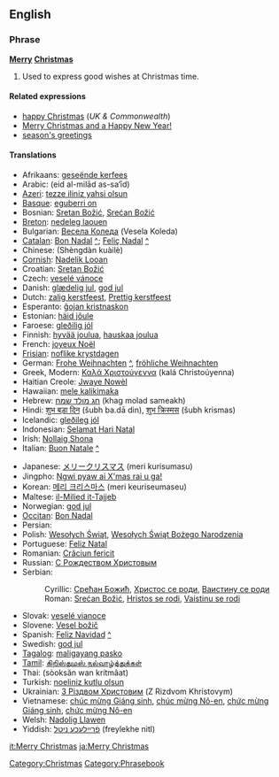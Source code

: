 ==English==

===Phrase===
'''[[Merry]] [[Christmas]]'''

# Used to express good wishes at Christmas time.

====Related expressions====
{{rfc-header|Related expressions}}
*[[happy Christmas]] (''UK & Commonwealth'')
*[[Merry Christmas and a Happy New Year!]]
*[[season's greetings]]

====Translations====
{{top}}
*Afrikaans: [[geseënde kerfees]]
*Arabic: {{ARchar|[[عيد الميلاد السعيد]]}} (eid al-milād as-sa‘īd)
*[[Azeri]]: [[tezze iliniz yahsi olsun]]
*[[Basque]]: [[eguberri on]]
*Bosnian: [[Sretan Božić#Bosnian|Sretan Božić]], [[Srećan Božić#Bosnian|Srećan Božić]]
*[[Breton]]: [[nedeleg laouen]]
*Bulgarian: [[Весела Коледа]] (Vesela Koleda)
*[[Catalan]]: [[Bon Nadal]] [[:ca:Bon Nadal|^]]; [[Feliç Nadal]] [[:ca:Feliç Nadal|^]]
*Chinese: {{zh-ts|聖誕快樂|圣诞快乐}} (Shèngdàn kuàilè)
*[[Cornish]]: [[Nadelik Looan]]
*Croatian: [[Sretan Božić#Croatian|Sretan Božić]]
*Czech: [[veselé vánoce]]
*Danish: [[glædelig jul]], [[god jul]]
*Dutch: [[zalig kerstfeest]], [[Prettig kerstfeest]]
*Esperanto: [[ĝojan kristnaskon]]
*Estonian: [[häid jõule]]
*Faroese: [[gleðilig jól]]
*Finnish: [[hyvää joulua]], [[hauskaa joulua]]
*French: [[joyeux Noël]]
*[[Frisian]]: [[noflike krystdagen]]
*German: [[Frohe Weihnachten]] [[:de:Frohe Weihnachten|^]], [[fröhliche Weihnachten]]
*Greek, Modern: [[Καλά Χριστούγεννα]] (kalá Christoúyenna)
*Haitian Creole: [[Jwaye Nowèl]]
*Hawaiian: [[mele kalikimaka]]
*Hebrew: [[חג מולד שמח]] (khag molad sameakh)
*Hindi: [[शुभ बड़ा दिन]] (šubh ba.dā din), [[शुभ क्रिस्मस]] (šubh krismas)
*Icelandic: [[gleðileg jól]]
*Indonesian: [[Selamat Hari Natal]]
*Irish: [[Nollaig Shona]]
*Italian: [[Buon Natale]] [[:it:Buon Natale|^]]
{{mid}}
*Japanese: [[メリークリスマス]] (meri kurisumasu)
*Jingpho: [[Ngwi pyaw ai X'mas rai u ga!]]
*Korean: [[메리 크리스마스]] (meri keuriseumaseu)
*Maltese: [[il-Milied it-Tajjeb]]
*Norwegian: [[god jul]]
*[[Occitan]]: [[Bon Nadal]]
*Persian: {{FAchar|[[میلاد مسیح مبارک باد]]}}
*Polish: [[Wesołych Świąt]], [[Wesołych Świąt Bożego Narodzenia]]
*Portuguese: [[Feliz Natal]]
*Romanian: [[Crăciun fericit]]
*Russian: [[С Рождеством Христовым]]
*Serbian:
*:Cyrillic: [[Срећан Божић#Serbian|Срећан Божић]], [[Христос се роди#Serbian|Христос се роди]], [[Ваистину се роди#Serbian|Ваистину се роди]]
*:Roman: [[Srećan Božić#Serbian|Srećan Božić]], [[Hristos se rodi#Serbian|Hristos se rodi]], [[Vaistinu se rodi#Serbian|Vaistinu se rodi]]
*Slovak: [[veselé vianoce]]
*Slovene: [[Vesel božič]]
*Spanish: [[Feliz Navidad]] [[:es:Feliz Navidad|^]]
*Swedish: [[god jul]]
*[[Tagalog]]: [[maligayang pasko]]
*[[Tamil]]: [[கிறிஸ்துமஸ் நல்வாழ்த்துக்கள்]]
*Thai: {{THchar|[[สุขสันต์วันคริสต์มาส]]}} (sòoksăn wan krítmâat)
*Turkish: [[noeliniz kutlu olsun]]
*Ukrainian: [[З Різдвом Христовим]] (Z Rizdvom Khristovym)
*Vietnamese: [[chúc mừng Giáng sinh]], [[chúc mừng Nô-en]], [[chức mừng Giáng sinh]], [[chức mừng Nô-en]]
*Welsh: [[Nadolig Llawen]]
*Yiddish: [[פֿרײלעכע ניטל]] (freylekhe nitl)
{{bottom}}

[[Category:Christmas]]
[[Category:Phrasebook]]

[[it:Merry Christmas]]
[[ja:Merry Christmas]]